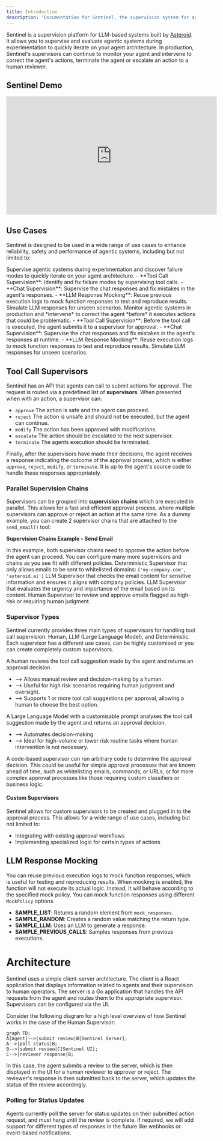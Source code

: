 ```yaml
---
title: Introduction
description: 'Documentation for Sentinel, the supervision system for agentic systems.'
---
```


Sentinel is a supervision platform for LLM-based systems built by [Asteroid](https://asteroid.ai/). It allows you to supervise and evaluate agentic systems during experimentation to quickly iterate on your agent architecture. In production, Sentinel's supervisors can continue to monitor your agent and intervene to correct the agent's actions, terminate the agent or escalate an action to a human reviewer. 

## Sentinel Demo

<iframe
  width="560"
  height="315"
  src="https://www.youtube.com/embed/pOfnYkdLk18?si=xufHV1Rrc7IRn2aq"
  title="Sentinel Demo"
  frameborder="0"
  allow="accelerometer; autoplay; clipboard-write; encrypted-media; gyroscope; picture-in-picture"
  allowfullscreen
></iframe>



## Use Cases

Sentinel is designed to be used in a wide range of use cases to enhance reliability, safety and performance of agentic systems, including but not limited to:

<AccordionGroup>
  <Accordion title="Agent Development">
    Supervise agentic systems during experimentation and discover failure modes to quickly iterate on your agent architecture.
    - **Tool Call Supervision**: Identify and fix failure modes by supervising tool calls.
    - **Chat Supervision**: Supervise the chat responses and fix mistakes in the agent's responses.
    - **LLM Response Mocking**: Reuse previous execution logs to mock function responses to test and reproduce results. Simulate LLM responses for unseen scenarios.
  </Accordion>
  <Accordion title="Agents in Production">
    Monitor agentic systems in production and *intervene* to correct the agent *before* it executes actions that could be problematic.
    - **Tool Call Supervision**: Before the tool call is executed, the agent submits it to a supervisor for approval.
    - **Chat Supervision**: Supervise the chat responses and fix mistakes in the agent's responses at runtime.
    - **LLM Response Mocking**: Reuse execution logs to mock function responses to test and reproduce results. Simulate LLM responses for unseen scenarios.
 </Accordion>
</AccordionGroup>


## Tool Call Supervisors

Sentinel has an API that agents can call to submit actions for approval. The request is routed via a predefined list of **supervisors**. When presented when with an action, a supervisor can:

- `approve` The action is safe and the agent can proceed.
- `reject` The action is unsafe and should not be executed, but the agent can continue.
- `modify` The action has been approved with modifications.
- `escalate` The action should be escalated to the next supervisor.
- `terminate` The agents execution should be terminated.

Finally, after the supervisors have made their decisions, the agent receives a response indicating the outcome of the approval process, which is either `approve`, `reject`, `modify`, or `terminate`. It is up to the agent's source code to handle these responses appropriately.

### Parallel Supervision Chains
Supervisors can be grouped into **supervision chains** which are executed in parallel. This allows for a fast and efficient approval process, where multiple supervisors can approve or reject an action at the same time. As a dummy example, you can create 2 supervisor chains that are attached to the `send_email()` tool:

**Supervision Chains Example - Send Email**

In this example, both supervisor chains need to approve the action before the agent can proceed. You can configure many more supervisors and chains as you see fit with different policies.
<CardGroup cols={2}>
  <Card title="Chain 1 - Check Email Domains and Content">
    <Steps>
      <Step title="Check Email Domains Supervisor">
        Deterministic Supervisor that only allows emails to be sent to whitelisted domains: `['my-company.com', 'asteroid.ai']`
      </Step>
      <Step title="Check Email Content Supervisor">
        LLM Supervisor that checks the email content for sensitive information and ensures it aligns with company policies.
      </Step>
    </Steps>
  </Card>
  <Card title="Chain 2 - Check Email Urgency and Risk">
    <Steps>
      <Step title="Check Email Urgency Supervisor">
        LLM Supervisor that evaluates the urgency and importance of the email based on its content.
      </Step>
      <Step title="Check Email Risk Human Supervisor">
        Human Supervisor to review and approve emails flagged as high-risk or requiring human judgment.
      </Step>
    </Steps>
  </Card>
</CardGroup>

### Supervisor Types
Sentinel currently provides three main types of supervisors for handling tool call supervision: Human, LLM (Large Language Model), and Deterministic. Each supervisor has a different use cases, can be highly customised or you can create completely custom supervisors.

<CardGroup cols={3}>
  <Card title="Human Supervisor" icon="user-check">
    <p>
      A human reviews the tool call suggestion made by the agent and returns an approval decision.
    </p>
    <p>
      <ul>
        <li>--> Allows manual review and decision-making by a human.</li>
        <li>--> Useful for high risk scenarios requiring human judgment and oversight.</li>
        <li>--> Supports 1 or more tool call suggestions per approval, allowing a human to choose the best option.</li>
      </ul>
    </p>
  </Card>

  <Card title="LLM Supervisor" icon="robot">
    <p>
      A Large Language Model with a customisable prompt analyses the tool call suggestion made by the agent and returns an approval decision.
    </p>
    <p>
      <ul>
        <li>--> Automates decision-making </li>
        <li>--> Ideal for high-volume or lower risk routine tasks where human intervention is not necessary.</li>
      </ul>
    </p>
  </Card>

  <Card title="Code Supervisor" icon="code">
    <p>
      A code-based supervisor can run arbitrary code to determine the approval decision. This could be useful for simple approval processes that are known ahead of time, such as whitelisting emails, commands, or URLs, or for more complex approval processes like those requiring custom classifiers or business logic. 
    </p>
  </Card>
</CardGroup>


#### Custom Supervisors
Sentinel allows for custom supervisors to be created and plugged in to the approval process. This allows for a wide range of use cases, including but not limited to:
- Integrating with existing approval workflows
- Implementing specialized logic for certain types of actions





## LLM Response Mocking 
You can reuse previous execution logs to mock function responses, which is useful for testing and reproducing results. When mocking is enabled, the function will not execute its actual logic. Instead, it will behave according to the specified mock policy. You can mock function responses using different `MockPolicy` options.

- **SAMPLE_LIST**: Returns a random element from `mock_responses`.
- **SAMPLE_RANDOM**: Creates a random value matching the return type.
- **SAMPLE_LLM**: Uses an LLM to generate a response.
- **SAMPLE_PREVIOUS_CALLS**: Samples responses from previous executions.

# Architecture

Sentinel uses a simple client-server architecture. The client is a React application that displays information related to agents and their supervision to human operators. The server is a Go application that handles the API requests from the agent and routes them to the appropriate supervisor. Supervisors can be configured via the UI.

Consider the following diagram for a high level overview of how Sentinel works in the case of the Human Supervisor:

```mermaid
graph TD;
A[Agent]-->|submit review|B[Sentinel Server];
A-->|poll status|B;
B-->|submit review|C[Sentinel UI];
C-->|reviewer response|B;
```

In this case, the agent submits a review to the server, which is then displayed in the UI for a human reviewer to approver or reject. The reviewer's response is then submitted back to the server, which updates the status of the review accordingly. 

### Polling for Status Updates

Agents currently poll the server for status updates on their submitted action request, and must hang until the review is complete. If required, we will add support for different types of responses in the future like webhooks or event-based notifications.
